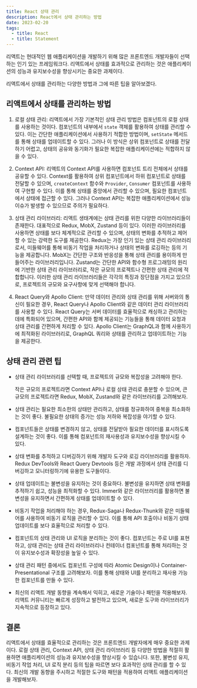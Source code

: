 ```yaml
---
title: React 상태 관리
description: React에서 상태 관리하는 방법
date: 2023-02-20
tags:
  - title: React
  - title: Statement
---
```


리액트는 현대적인 웹 애플리케이션을 개발하기 위해 많은 프론트엔드 개발자들이 선택하는 인기 있는 프레임워크다.
리액트에서 상태를 효과적으로 관리하는 것은 애플리케이션의 성능과 유지보수성을 향상시키는 중요한 과제이다.

리액트에서 상태를 관리하는 다양한 방법과 그에 따른 팁을 알아보겠다.

## 리액트에서 상태를 관리하는 방법

1. 로컬 상태 관리:
   리액트에서 가장 기본적인 상태 관리 방법은 컴포넌트의 로컬 상태를 사용하는 것이다.
   컴포넌트의 내부에서 `state` 객체를 활용하여 상태를 관리할 수 있다.
   이는 간단한 애플리케이션에서 사용하기 적합한 방법이며, `setState` 메서드를 통해 상태를 업데이트할 수 있다.
   그러나 이 방식은 상위 컴포넌트로 상태를 전달하기 어렵고, 상태의 공유와 동기화가 필요한 복잡한 애플리케이션에는 적합하지 않을 수 있다.

2. Context API:
   리액트의 Context API를 사용하면 컴포넌트 트리 전체에서 상태를 공유할 수 있다.
   Context를 활용하여 상위 컴포넌트에서 하위 컴포넌트로 상태를 전달할 수 있으며, `createContext` 함수와 `Provider`, `Consumer` 컴포넌트를 사용하여 구현할 수 있다.
   이를 통해 상태를 중앙에서 관리할 수 있으며, 필요한 컴포넌트에서 상태에 접근할 수 있다.
   그러나 Context API는 복잡한 애플리케이션에서 성능 이슈가 발생할 수 있으므로 주의가 필요하다.

3. 상태 관리 라이브러리:
   리액트 생태계에는 상태 관리를 위한 다양한 라이브러리들이 존재한다.
   대표적으로 Redux, MobX, Zustand 등이 있다. 이러한 라이브러리를 사용하면 상태를 보다 체계적으로 관리할 수 있으며, 상태의 변화를 추적하고 제어할 수 있는 강력한 도구를 제공한다.
   Redux는 가장 인기 있는 상태 관리 라이브러리로서, 미들웨어를 통해 비동기 작업을 처리하거나 상태의 변화를 로깅하는 등의 기능을 제공합니다. MobX는 간단한 구조와 반응성을 통해 상태 관리를 용이하게 만들어주는 라이브러리입니다. Zustand는 간단한 API와 함수형 프로그래밍의 원리에 기반한 상태 관리 라이브러리로, 작은 규모의 프로젝트나 간편한 상태 관리에 적합합니다. 이러한 상태 관리 라이브러리들은 각각의 특징과 장단점을 가지고 있으므로, 프로젝트의 규모와 요구사항에 맞게 선택해야 합니다.

4. React Query와 Apollo Client:
   만약 데이터 관리와 상태 관리를 위해 서버와의 통신이 필요한 경우, React Query나 Apollo Client와 같은 데이터 관리 라이브러리를 사용할 수 있다.
   React Query는 서버 데이터를 효율적으로 캐싱하고 관리하는 데에 특화되어 있으며, 간편한 API와 함께 제공되는 기능들을 통해 데이터 요청과 상태 관리를 간편하게 처리할 수 있다.
   Apollo Client는 GraphQL과 함께 사용하기에 최적화된 라이브러리로, GraphQL 쿼리와 상태를 관리하고 업데이트하는 기능을 제공한다.

## 상태 관리 관련 팁

- 상태 관리 라이브러리를 선택할 때, 프로젝트의 규모와 복잡성을 고려해야 한다.

  작은 규모의 프로젝트라면 Context API나 로컬 상태 관리로 충분할 수 있으며, 큰 규모의 프로젝트라면 Redux, MobX, Zustand와 같은 라이브러리를 고려해보자.

- 상태 관리는 필요한 최소한의 상태만 관리하고, 상태를 정규화하여 중복을 최소화하는 것이 좋다. 불필요한 상태의 증가는 성능 저하와 복잡성을 야기할 수 있다.

- 컴포넌트들은 상태를 변경하지 않고, 상태를 전달받아 필요한 데이터를 표시하도록 설계하는 것이 좋다. 이를 통해 컴포넌트의 재사용성과 유지보수성을 향상시킬 수 있다.

- 상태 변화를 추적하고 디버깅하기 위해 개발자 도구와 로깅 라이브러리를 활용하자. Redux DevTools와 React Query Devtools 등은 개발 과정에서 상태 관리를 디버깅하고 모니터링하기에 유용한 도구들이다.

- 상태 업데이트는 불변성을 유지하는 것이 중요하다. 불변성을 유지하면 상태 변화를 추적하기 쉽고, 성능을 최적화할 수 있다. Immer와 같은 라이브러리를 활용하면 불변성을 유지하면서 간편하게 상태를 업데이트할 수 있다.

- 비동기 작업을 처리해야 하는 경우, Redux-Saga나 Redux-Thunk와 같은 미들웨어를 사용하여 비동기 로직을 관리할 수 있다. 이를 통해 API 호출이나 비동기 상태 업데이트를 보다 효율적으로 처리할 수 있다.

- 컴포넌트의 상태 관리와 UI 로직을 분리하는 것이 좋다. 컴포넌트는 주로 UI를 표현하고, 상태 관리는 상태 관리 라이브러리나 컨테이너 컴포넌트를 통해 처리하는 것이 유지보수성과 확장성을 높일 수 있다.

- 상태 관리 패턴 중에서도 컴포넌트 구성에 따라 Atomic Design이나 Container-Presentational 구조를 고려해보자. 이를 통해 상태와 UI를 분리하고 재사용 가능한 컴포넌트를 만들 수 있다.

- 최신의 리액트 개발 동향을 계속해서 익히고, 새로운 기술이나 패턴을 적용해보자. 리액트 커뮤니티는 빠르게 성장하고 발전하고 있으며, 새로운 도구와 라이브러리가 지속적으로 등장하고 있다.

## 결론

리액트에서 상태를 효율적으로 관리하는 것은 프론트엔드 개발자에게 매우 중요한 과제이다. 로컬 상태 관리, Context API, 상태 관리 라이브러리 등 다양한 방법을 적절히 활용하면 애플리케이션의 성능과 유지보수성을 향상시킬 수 있습니다. 또한, 불변성 유지, 비동기 작업 처리, UI 로직 분리 등의 팁을 따르면 보다 효과적인 상태 관리를 할 수 있다.
최신의 개발 동향을 주시하고 적절한 도구와 패턴을 적용하여 리액트 애플리케이션을 개발해보자.
